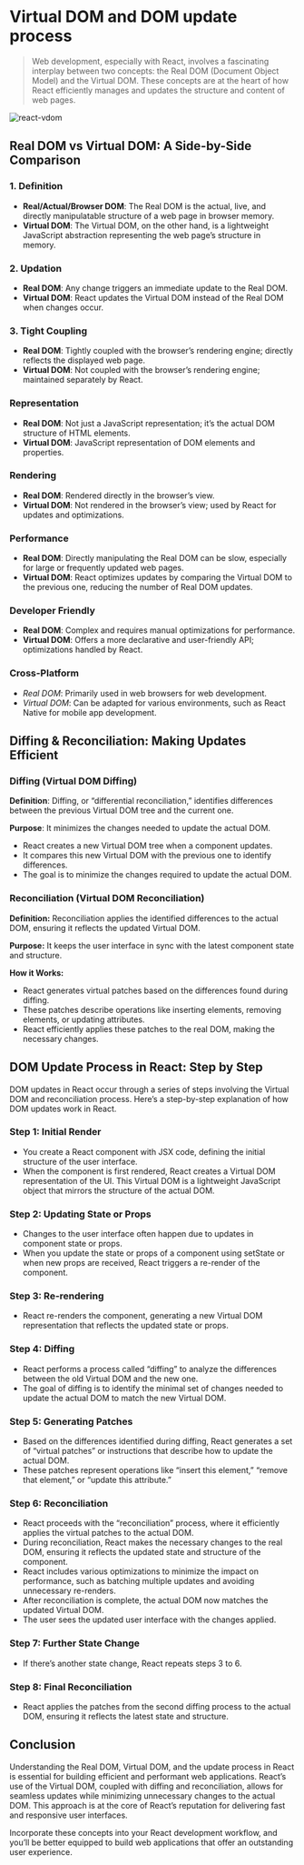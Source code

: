 # Virtual DOM and DOM update process

> Web development, especially with React, involves a fascinating interplay between two concepts: the Real DOM (Document Object Model) and the Virtual DOM. These concepts are at the heart of how React efficiently manages and updates the structure and content of web pages.

![react-vdom](/react-vdom.png)

## Real DOM vs Virtual DOM: A Side-by-Side Comparison

### 1. Definition

-   **Real/Actual/Browser DOM**: The Real DOM is the actual, live, and directly manipulatable structure of a web page in browser memory.
-   **Virtual DOM**: The Virtual DOM, on the other hand, is a lightweight JavaScript abstraction representing the web page’s structure in memory.

### 2. Updation

-   **Real DOM**: Any change triggers an immediate update to the Real DOM.
-   **Virtual DOM**: React updates the Virtual DOM instead of the Real DOM when changes occur.

### 3. Tight Coupling

-   **Real DOM**: Tightly coupled with the browser’s rendering engine; directly reflects the displayed web page.
-   **Virtual DOM**: Not coupled with the browser’s rendering engine; maintained separately by React.

### Representation

-   **Real DOM**: Not just a JavaScript representation; it’s the actual DOM structure of HTML elements.
-   **Virtual DOM**: JavaScript representation of DOM elements and properties.

### Rendering

-   **Real DOM**: Rendered directly in the browser’s view.
-   **Virtual DOM**: Not rendered in the browser’s view; used by React for updates and optimizations.

### Performance

-   **Real DOM**: Directly manipulating the Real DOM can be slow, especially for large or frequently updated web pages.
-   **Virtual DOM**: React optimizes updates by comparing the Virtual DOM to the previous one, reducing the number of Real DOM updates.

### Developer Friendly

-   **Real DOM**: Complex and requires manual optimizations for performance.
-   **Virtual DOM**: Offers a more declarative and user-friendly API; optimizations handled by React.

### Cross-Platform

-   _Real DOM_: Primarily used in web browsers for web development.
-   _Virtual DOM_: Can be adapted for various environments, such as React Native for mobile app development.

## Diffing & Reconciliation: Making Updates Efficient

### Diffing (Virtual DOM Diffing)

**Definition**: Diffing, or “differential reconciliation,” identifies differences between the previous Virtual DOM tree and the current one.

**Purpose**: It minimizes the changes needed to update the actual DOM.

-   React creates a new Virtual DOM tree when a component updates.
-   It compares this new Virtual DOM with the previous one to identify differences.
-   The goal is to minimize the changes required to update the actual DOM.

### Reconciliation (Virtual DOM Reconciliation)

**Definition:** Reconciliation applies the identified differences to the actual DOM, ensuring it reflects the updated Virtual DOM.

**Purpose:** It keeps the user interface in sync with the latest component state and structure.

**How it Works:**

-   React generates virtual patches based on the differences found during diffing.
-   These patches describe operations like inserting elements, removing elements, or updating attributes.
-   React efficiently applies these patches to the real DOM, making the necessary changes.

## DOM Update Process in React: Step by Step

DOM updates in React occur through a series of steps involving the Virtual DOM and reconciliation process. Here’s a step-by-step explanation of how DOM updates work in React.

### Step 1: Initial Render

-   You create a React component with JSX code, defining the initial structure of the user interface.
-   When the component is first rendered, React creates a Virtual DOM representation of the UI. This Virtual DOM is a lightweight JavaScript object that mirrors the structure of the actual DOM.

### Step 2: Updating State or Props

-   Changes to the user interface often happen due to updates in component state or props.
-   When you update the state or props of a component using setState or when new props are received, React triggers a re-render of the component.

### Step 3: Re-rendering

-   React re-renders the component, generating a new Virtual DOM representation that reflects the updated state or props.

### Step 4: Diffing

-   React performs a process called “diffing” to analyze the differences between the old Virtual DOM and the new one.
-   The goal of diffing is to identify the minimal set of changes needed to update the actual DOM to match the new Virtual DOM.

### Step 5: Generating Patches

-   Based on the differences identified during diffing, React generates a set of “virtual patches” or instructions that describe how to update the actual DOM.
-   These patches represent operations like “insert this element,” “remove that element,” or “update this attribute.”

### Step 6: Reconciliation

-   React proceeds with the “reconciliation” process, where it efficiently applies the virtual patches to the actual DOM.
-   During reconciliation, React makes the necessary changes to the real DOM, ensuring it reflects the updated state and structure of the component.
-   React includes various optimizations to minimize the impact on performance, such as batching multiple updates and avoiding unnecessary re-renders.
-   After reconciliation is complete, the actual DOM now matches the updated Virtual DOM.
-   The user sees the updated user interface with the changes applied.

### Step 7: Further State Change

-   If there’s another state change, React repeats steps 3 to 6.

### Step 8: Final Reconciliation

-   React applies the patches from the second diffing process to the actual DOM, ensuring it reflects the latest state and structure.

## Conclusion

Understanding the Real DOM, Virtual DOM, and the update process in React is essential for building efficient and performant web applications. React’s use of the Virtual DOM, coupled with diffing and reconciliation, allows for seamless updates while minimizing unnecessary changes to the actual DOM. This approach is at the core of React’s reputation for delivering fast and responsive user interfaces.

Incorporate these concepts into your React development workflow, and you’ll be better equipped to build web applications that offer an outstanding user experience.
